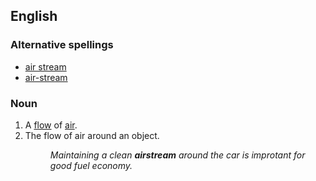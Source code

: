 ==English==

===Alternative spellings===
*[[air stream]]
*[[air-stream]]


===Noun===
{{en-noun}}

# A [[flow]] of [[air]].
# The flow of air around an object.
#:''Maintaining a clean '''airstream''' around the car is improtant for good fuel economy.''